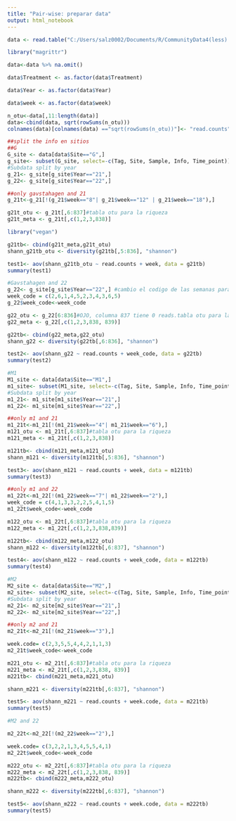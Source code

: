 ```yaml
---
title: "Pair-wise: preparar data"
output: html_notebook
---
```


```r
data <- read.table("C:/Users/salz0002/Documents/R/CommunityData4(less).csv", header = TRUE, sep = ",")

library("magrittr")

data<-data %>% na.omit()

data$Treatment <- as.factor(data$Treatment)

data$Year <- as.factor(data$Year)

data$week <- as.factor(data$week)

n_otu<-data[,11:length(data)]
data<-cbind(data, sqrt(rowSums(n_otu)))
colnames(data)[colnames(data) =="sqrt(rowSums(n_otu))"]<- "read.counts"
```

```r
##split the info en sitios
##G
G_site <- data[data$Site=="G",]
g_site<- subset(G_site, select=-c(Tag, Site, Sample, Info, Time_point))
#Subdata split by year
g_21<- g_site[g_site$Year=="21",]
g_22<- g_site[g_site$Year=="22",]
```
```r
##only gavstahagen and 21
g_21t<-g_21[!(g_21$week=="8"| g_21$week=="12" | g_21$week=="18"),]

g21t_otu <- g_21t[,6:837]#tabla otu para la riqueza
g21t_meta <- g_21t[,c(1,2,3,838)]

library("vegan")

g21tb<- cbind(g21t_meta,g21t_otu)
shann_g21tb_otu <- diversity(g21tb[,5:836], "shannon")
```
```r
test1<- aov(shann_g21tb_otu ~ read.counts + week, data = g21tb)
summary(test1)
```
```r
#Gavstahagen and 22
g_22<- g_site[g_site$Year=="22",] #cambio el codigo de las semanas para emparejar grupos sueltos
week_code = c(2,6,1,4,5,2,3,4,3,6,5)
g_22$week_code<-week_code
```
```r
g22_otu <- g_22[6:836]#OJO, columna 837 tiene 0 reads.tabla otu para la riqueza
g22_meta <- g_22[,c(1,2,3,838, 839)]

g22tb<- cbind(g22_meta,g22_otu)
shann_g22 <- diversity(g22tb[,6:836], "shannon")
```
```r
test2<- aov(shann_g22 ~ read.counts + week_code, data = g22tb)
summary(test2)
```


```r
#M1
M1_site <- data[data$Site=="M1",]
m1_site<- subset(M1_site, select=-c(Tag, Site, Sample, Info, Time_point))
#Subdata split by year
m1_21<- m1_site[m1_site$Year=="21",]
m1_22<- m1_site[m1_site$Year=="22",]
```
```r
##only m1 and 21
m1_21t<-m1_21[!(m1_21$week=="4"| m1_21$week=="6"),]
m121_otu <- m1_21t[,6:837]#tabla otu para la riqueza
m121_meta <- m1_21t[,c(1,2,3,838)]

```
```r
m121tb<- cbind(m121_meta,m121_otu)
shann_m121 <- diversity(m121tb[,5:836], "shannon")
```
```r
test3<- aov(shann_m121 ~ read.counts + week, data = m121tb)
summary(test3)
```
```r
##only m1 and 22
m1_22t<-m1_22[!(m1_22$week=="7"| m1_22$week=="2"),]
week_code = c(4,1,3,3,2,2,5,4,1,5)
m1_22t$week_code<-week_code

m122_otu <- m1_22t[,6:837]#tabla otu para la riqueza
m122_meta <- m1_22t[,c(1,2,3,838,839)]
```
```r
m122tb<- cbind(m122_meta,m122_otu)
shann_m122 <- diversity(m122tb[,6:837], "shannon")
```
```r
test4<- aov(shann_m122 ~ read.counts + week_code, data = m122tb)
summary(test4)
```

```r
#M2
M2_site <- data[data$Site=="M2",]
m2_site<- subset(M2_site, select=-c(Tag, Site, Sample, Info, Time_point))
#Subdata split by year
m2_21<- m2_site[m2_site$Year=="21",]
m2_22<- m2_site[m2_site$Year=="22",]
```
```r
##only m2 and 21
m2_21t<-m2_21[!(m2_21$week=="3"),]

week.code= c(2,3,5,5,4,4,2,1,1,3)
m2_21t$week_code<-week_code

m221_otu <- m2_21t[,6:837]#tabla otu para la riqueza
m221_meta <- m2_21t[,c(1,2,3,838, 839)]
m221tb<- cbind(m221_meta,m221_otu)
```
```r
shann_m221 <- diversity(m221tb[,6:837], "shannon")
```
```r
test5<- aov(shann_m221 ~ read.counts + week.code, data = m221tb)
summary(test5)
```
```r
#M2 and 22

m2_22t<-m2_22[!(m2_22$week=="2"),]

week.code= c(3,2,2,1,3,4,5,5,4,1)
m2_22t$week_code<-week_code

```
```r
m222_otu <- m2_22t[,6:837]#tabla otu para la riqueza
m222_meta <- m2_22t[,c(1,2,3,838, 839)]
m222tb<- cbind(m222_meta,m222_otu)
```
```r
shann_m222 <- diversity(m222tb[,6:837], "shannon")
```
```r
test5<- aov(shann_m222 ~ read.counts + week.code, data = m222tb)
summary(test5)
```